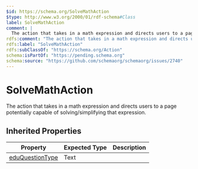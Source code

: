 ```yaml
---
$id: https://schema.org/SolveMathAction
$type: http://www.w3.org/2000/01/rdf-schema#Class
label: SolveMathAction
comment: |
  The action that takes in a math expression and directs users to a page potentially capable of solving/simplifying that expression.
rdfs:comment: "The action that takes in a math expression and directs users to a page potentially capable of solving/simplifying that expression."
rdfs:label: "SolveMathAction"
rdfs:subClassOf: "https://schema.org/Action"
schema:isPartOf: "https://pending.schema.org"
schema:source: "https://github.com/schemaorg/schemaorg/issues/2740"
---
```


# SolveMathAction

The action that takes in a math expression and directs users to a page potentially capable of solving/simplifying that expression.

## Inherited Properties

| Property | Expected Type | Description |
| --- | --- | --- |
| [eduQuestionType](https://schema.org/eduQuestionType) | Text |  |
